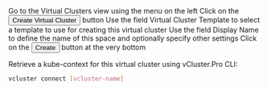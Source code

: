 

<Flow id="instantiate-vcluster-template-ui">
  <Step>
    Go to the <NavStep>Virtual Clusters</NavStep> view using the menu on the left
  </Step>
  <Step>
    Click on the <Button>Create Virtual Cluster</Button> button
  </Step>
  <Step>
    Use the field <Label>Virtual Cluster Template</Label> to select a template to use for creating this virtual cluster
  </Step>
  <Step>
    Use the field <Label>Display Name</Label> to define the name of this space and optionally specify other settings
  </Step>
  <Step image="">
    Click on the <Button>Create</Button> button at the very bottom
  </Step>
  <Step image="">

Retrieve a kube-context for this virtual cluster using vCluster.Pro CLI:

```bash
vcluster connect [vcluster-name]
```

  </Step>
</Flow>
